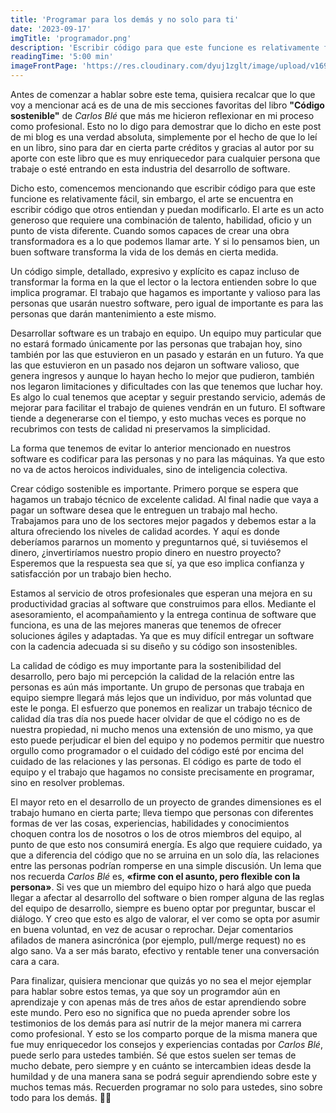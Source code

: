 ```yaml
---
title: 'Programar para los demás y no solo para ti'
date: '2023-09-17'
imgTitle: 'programador.png'
description: 'Escribir código para que este funcione es relativamente fácil, sin embargo, el arte se encuentra en escribir código que otros entiendan y puedan modificarlo.🫂'
readingTime: '5:00 min'
imageFrontPage: 'https://res.cloudinary.com/dyuj1zglt/image/upload/v1694970863/ev1m4ykkjdrtpkxmj8ha.png'
---
```


Antes de comenzar a hablar sobre este tema, quisiera recalcar que lo que voy a mencionar acá es de una de mis secciones favoritas del libro **"Código sostenible"** de
*Carlos Blé* que más me hicieron reflexionar en mi proceso como profesional. Esto no lo digo para demostrar que lo dicho en este post de mi 
blog es una verdad absoluta, simplemente por el hecho de que lo leí en un libro, sino para dar en cierta parte créditos y gracias al autor por su aporte con 
este libro que es muy enriquecedor para cualquier persona que trabaje o esté entrando en esta industria del desarrollo de software.

Dicho esto, comencemos mencionando que escribir código para que este funcione es relativamente fácil, sin embargo, el arte se encuentra en escribir código que 
otros entiendan y puedan modificarlo. El arte es un acto generoso que requiere una combinación de talento, habilidad, oficio y un punto de vista diferente. 
Cuando somos capaces de crear una obra transformadora es a lo que podemos llamar arte. Y si lo pensamos bien, un buen software transforma la vida de los demás 
en cierta medida.

Un código simple, detallado, expresivo y explícito es capaz incluso de transformar la forma en la que el lector o la lectora entienden sobre lo que implica 
programar. El trabajo que hagamos es importante y valioso para las personas que usarán nuestro software, pero igual de importante es para las personas que darán
mantenimiento a este mismo.

Desarrollar software es un trabajo en equipo. Un equipo muy particular que no estará formado únicamente por las personas que trabajan hoy, sino también por las 
que estuvieron en un pasado y estarán en un futuro. Ya que las que estuvieron en un pasado nos dejaron un software valioso, que genera ingresos y aunque lo 
hayan hecho lo mejor que pudieron, también nos legaron limitaciones y dificultades con las que tenemos que luchar hoy. Es algo lo cual tenemos que aceptar y 
seguir prestando servicio, además de mejorar para facilitar el trabajo de quienes vendrán en un futuro. El software tiende a degenerarse con el tiempo, y esto 
muchas veces es porque no recubrimos con tests de calidad ni preservamos la simplicidad.

La forma que tenemos de evitar lo anterior mencionado en nuestros software es codificar para las personas y no para las máquinas. Ya que esto no va de actos 
heroicos individuales, sino de inteligencia colectiva.

Crear código sostenible es importante. Primero porque se espera que hagamos un trabajo técnico de excelente calidad. Al final nadie que vaya a pagar un 
software desea que le entreguen un trabajo mal hecho. Trabajamos para uno de los sectores mejor pagados y debemos estar a la altura ofreciendo los niveles de 
calidad acordes. Y aquí es donde deberíamos pararnos un momento y preguntarnos qué, si tuviésemos el dinero, ¿invertiríamos nuestro propio dinero en nuestro proyecto? 
Esperemos que la respuesta sea que sí, ya que eso implica confianza y satisfacción por un trabajo bien hecho.

Estamos al servicio de otros profesionales que esperan una mejora en su productividad gracias al software que construimos para ellos. Mediante el asesoramiento,
el acompañamiento y la entrega continua de software que funciona, es una de las mejores maneras que tenemos de ofrecer soluciones ágiles y adaptadas. Ya que es
muy difícil entregar un software con la cadencia adecuada si su diseño y su código son insostenibles.

La calidad de código es muy importante para la sostenibilidad del desarrollo, pero bajo mi percepción la calidad de la relación entre las personas es aún más 
importante. Un grupo de personas que trabaja en equipo siempre llegará más lejos que un individuo, por más voluntad que este le ponga. El esfuerzo que ponemos 
en realizar un trabajo técnico de calidad día tras día nos puede hacer olvidar de que el código no es de nuestra propiedad, ni mucho menos una extensión de uno 
mismo, ya que esto puede perjudicar el bien del equipo y no podemos permitir que nuestro orgullo como programador o el cuidado del código esté por encima del 
cuidado de las relaciones y las personas. El código es parte de todo el equipo y el trabajo que hagamos no consiste precisamente en programar, sino en resolver 
problemas.

El mayor reto en el desarrollo de un proyecto de grandes dimensiones es el trabajo humano en cierta parte; lleva tiempo que personas con diferentes formas de 
ver las cosas, experiencias, habilidades y conocimientos choquen contra los de nosotros o los de otros miembros del equipo, al punto de que esto nos consumirá 
energía. Es algo que requiere cuidado, ya que a diferencia del código que no se arruina en un solo día, las relaciones entre las personas podrían romperse en 
una simple discusión. Un lema que nos recuerda *Carlos Blé* es, **«firme con el asunto, pero flexible con la persona»**. Si ves que un miembro del equipo hizo o hará 
algo que pueda llegar a afectar al desarrollo del software o bien romper alguna de las reglas del equipo de desarrollo, siempre es bueno optar por preguntar, 
buscar el diálogo. Y creo que esto es algo de valorar, el ver como se opta por asumir en buena voluntad, en vez de acusar o reprochar. Dejar comentarios 
afilados de manera asincrónica (por ejemplo, pull/merge request) no es algo sano. Va a ser más barato, efectivo y rentable tener una conversación cara a cara.

Para finalizar, quisiera mencionar que quizás yo no sea el mejor ejemplar para hablar sobre estos temas, ya que soy un programdor aún en aprendizaje y con apenas 
más de tres años de estar aprendiendo sobre este mundo. Pero eso no significa que no pueda aprender sobre los testimonios de los demás para así nutrir de la 
mejor manera mi carrera como profesional. Y esto se los comparto porque de la misma manera que fue muy enriquecedor los consejos y experiencias contadas por 
*Carlos Blé*, puede serlo para ustedes también. Sé que estos suelen ser temas de mucho debate, pero siempre y en cuánto se intercambien ideas desde la humildad 
y de una manera sana se podrá seguir aprendiendo sobre este y muchos temas más. Recuerden programar no solo para ustedes, sino sobre todo para los demás. 👨‍💻